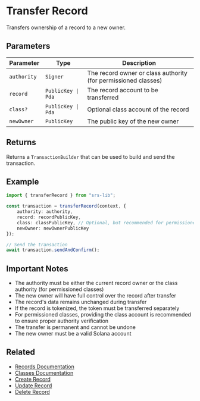 # Transfer Record

Transfers ownership of a record to a new owner.

## Parameters

| Parameter | Type | Description |
|-----------|------|-------------|
| `authority` | `Signer` | The record owner or class authority (for permissioned classes) |
| `record` | `PublicKey \| Pda` | The record account to be transferred |
| `class?` | `PublicKey \| Pda` | Optional class account of the record |
| `newOwner` | `PublicKey` | The public key of the new owner |

## Returns

Returns a `TransactionBuilder` that can be used to build and send the transaction.

## Example

```typescript
import { transferRecord } from "srs-lib";

const transaction = transferRecord(context, {
    authority: authority,
    record: recordPublicKey,
    class: classPublicKey, // Optional, but recommended for permissioned classes
    newOwner: newOwnerPublicKey
});

// Send the transaction
await transaction.sendAndConfirm();
```

## Important Notes

- The authority must be either the current record owner or the class authority (for permissioned classes)
- The new owner will have full control over the record after transfer
- The record's data remains unchanged during transfer
- If the record is tokenized, the token must be transferred separately
- For permissioned classes, providing the class account is recommended to ensure proper authority verification
- The transfer is permanent and cannot be undone
- The new owner must be a valid Solana account

## Related

- [Records Documentation](../records)
- [Classes Documentation](../classes)
- [Create Record](./create-record)
- [Update Record](./update-record)
- [Delete Record](./delete-record) 